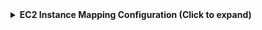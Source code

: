 <details>
<summary><b>EC2 Instance Mapping Configuration (Click to expand)</b></summary>

```yaml showLineNumbers
resources:
  - kind: AWS::EC2::Instance
    selector:
      query: 'true'
      includeActions:
        # Optional: Include up to 3 additional actions for more properties
        # Choose based on which properties you need most
        # - GetInstanceStatusAction
    port:
      entity:
        mappings:
          identifier: .Properties.InstanceId
          title: .Properties.InstanceId
          blueprint: '"ec2Instance"'
          properties:
            instanceArn: .Properties.InstanceArn
            instanceId: .Properties.InstanceId
            instanceType: .Properties.InstanceType
            availabilityZone: .Properties.AvailabilityZone
            tags: .Properties.Tags
          relations:
            account: .__ExtraContext.AccountId
```

</details>
